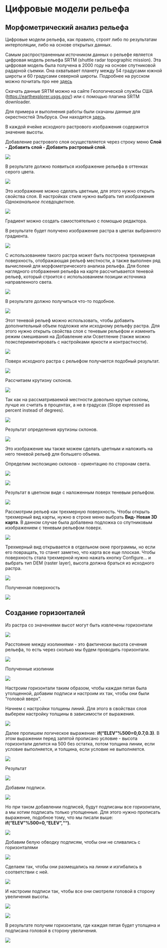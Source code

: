 # Цифровые модели рельефа

## Морфометрический анализ рельефа

Цифровые модели рельефа, как правило, строят либо по результатам интерполяции, либо на основе открытых данных.

Самым распространенным источником данных о рельефе является цифровая модель рельефа SRTM (shuttle radar topographic mission). Эта цифровая модель была получена в 2000 году на основе спутниковой радарной съемки. Она охватывает планету между 54 градусами южной широты и 60 градусами северной широты. Подробнее на русском можно почитать про нее [здесь](https://gis-lab.info/qa/srtm.html)

Скачать данные SRTM можно на сайте Геологической службы США (<https://earthexplorer.usgs.gov/>) или с помощью плагина SRTM downloader.

Для примера и выполнения работы были скачаны данные для окрестностей Эльбруса. Они находятся [здесь](https://drive.google.com/file/d/1s57yc3rKQbZfFcM8TeWsI6t6HCc7412w/view?usp=sharing).

В каждой ячейке исходного растрового изображения содержится значение высоты.

Добавление растрового слоя осуществляется через строку меню **Слой - Добавить слой - Добавить растровый слой**.

![](figures/65.png)

В результате должно появиться изображение рельефа в оттенках серого цвета.

![](figures/66.PNG)

Это изображение можно сделать цветным, для этого нужно открыть свойства слоя. В настройках стиля нужно выбрать тип изображения *Одноканальное псевдоцветно*е.

![](figures/67.PNG)

Градиент можно создать самостоятельно с помощью редактора.

В результате будет получено изображение растра в цветах выбранного градиента.

![](figures/68.PNG)

С использованием такого растра может быть построена трехмерная поверхность, отображающая рельеф местности, а также выполнен ряд вычислений для морфометрического анализа рельефа. Для более наглядного отображения рельефа на карте рассчитывается теневой рельеф, который строится с использованием позиции источника направленного света.

![](figures/69.png)

В результате должно получиться что-то подобное.

![](figures/70.PNG)

Этот теневой рельеф можно использовать, чтобы добавить дополнительный объем подложке или исходному рельефу растра. Для этого нужно открыть свойства слоя с теневым рельефом и изменить режим смешивания на Добавление или Осветление (также можно поэкспериментировать с настройками яркости и контрастности).

![](figures/71.PNG)

Поверх исходного растра с рельефом получается подобный результат.

![](figures/72.PNG)

Рассчитаем крутизну склонов.

![](figures/73.png)

Так как на рассматриваемой местности довольно крутые склоны, лучше их считать в процентах, а не в градусах (Slope expressed as percent instead of degrees).

![](figures/74.PNG)

Результат определения крутизны склонов.

![](figures/75.PNG)

Это изображение мы также можем сделать цветным и наложить на него теневой рельеф для большего объема.

Определим экспозицию склонов - ориентацию по сторонам света.

![](figures/76.png)

![](figures/77.PNG)

Результат в цветном виде с наложенным поверх теневым рельефом.

![](figures/78.PNG)

Рассмотрим рельеф как трехмерную поверхность. Чтобы открыть трехмерный вид карты, нужно в строке меню выбрать **Вид- Новая 3D карта**. В данном случае была добалвена подложка со спутниковым изображением с теневым рельефом поверх.

![](figures/79.PNG)

Трехмерный вид открывается в отдельном окне программы, но если его повращать, то станет заметно, что карта все еще плоская. Чтобы поверхность стала трехмерной нужно нажать кнопку Configure... и выбрать тип DEM (raster layer), высота должна браться из исходного растра.

![](figures/80.PNG)

Полученная поверхность

![](figures/81.PNG)

## Создание горизонталей

Из растра со значениями высот могут быть извлечены горизонтали

![](figures/82.png)

Расстояние между изолиниями - это фактически высота сечения рельефа, то есть через сколько мы будем проводить горизонтали.

![](figures/83.PNG)

Полученные изолинии

![](figures/84.PNG)

Настроим горизонтали таким образом, чтобы каждая пятая была утолщенной, добавим подписи и настроим их так, чтобы они были "головой вверх".

Начнем с настройки толщины линий. Для этого в свойствах слоя выберем настройку толщины в зависимости от выражения.

![](figures/85.png)

Далее пропишем логическое выражение: **if("ELEV"%500=0,0.7,0.3)**. В этом выражении перед запятой прописано условие - высота горизонтали делится на 500 без остатка, потом толщина линии, если условие выполняется, и толщина, если условие не выполняется.

![](figures/86.PNG)

Результат

![](figures/87.PNG)

Добавим подписи.

![](figures/88.PNG)

Но при таком добавлении подписей, будут подписаны все горизонтали, а мы хотим подписать только утолщенные. Для этого нужно прописать выражение, подобное тому, что мы писали выше: **if("ELEV"%500=0,"ELEV","").**

![](figures/89.PNG)

Добавим белую обводку подписям, чтобы они не сливались с горизонталями

![](figures/90.PNG)

Сделаем так, чтобы они размещались на линии и изгибались в соответствии с ней.

![](figures/91.PNG)

И настроим подписи так, чтобы все они смотрели головой в сторону увеличения высоты.

![](figures/92.PNG)

![](figures/93.PNG)

В результате получим горизонтали, где каждая пятая будет утолщена и подписана головой в сторону увеличения.

![](figures/94.PNG)
